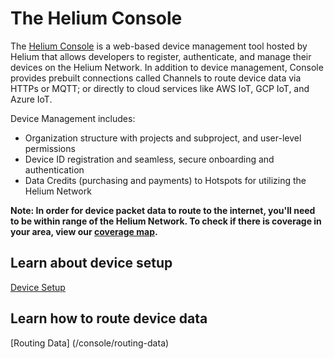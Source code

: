 

# The Helium Console

The <a href="http://console.helium.com/" target="_blank">Helium Console</a> is a web-based device management tool hosted by Helium that allows developers to register, authenticate, and manage their devices on the Helium Network. In addition to device management, Console provides prebuilt connections called Channels to route device data via HTTPs or MQTT; or directly to cloud services like AWS IoT, GCP IoT, and Azure IoT.

Device Management includes:
- Organization structure with projects and subproject, and user-level permissions
- Device ID registration and seamless, secure onboarding and authentication
- Data Credits (purchasing and payments) to Hotspots for utilizing the Helium Network


**Note: In order for device packet data to route to the internet, you'll need to be within range of the Helium Network. To check if there is coverage in your area, view our <a href="https://network.helium.com" target="_blank">coverage map</a>.**


## Learn about device setup
[Device Setup](/console/setup-device)

## Learn how to route device data 
[Routing Data] (/console/routing-data)
